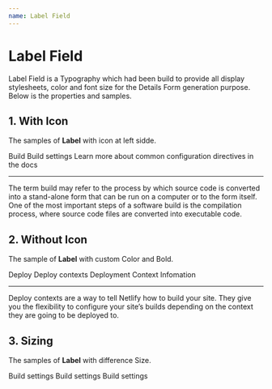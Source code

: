 ```yaml
---
name: Label Field
---
```



# Label Field

Label Field is a Typography which had been build to provide all display stylesheets, color and font size for the Details Form generation purpose.
Below is the properties and samples.

<Props of={Label} />

## **1. With Icon**

The samples of **Label** with icon at left sidde.

<Playground>
  <Label variant="caption" icon={Icon}>
    Build
  </Label>
  <Label icon={Icon}>Build settings</Label>
  <Label variant="subtitle" icon={Icon}>
    Learn more about common configuration directives in the docs
  </Label>
  <hr />
   <Label variant="body" bold title="body with Bold">
     The term build may refer to the process by which source code is converted into
  a stand-alone form that can be run on a computer or to the form itself. One of
  the most important steps of a software build is the compilation process, where
  source code files are converted into executable code.
  </Label>

</Playground>

## **2. Without Icon**

The sample of **Label** with custom Color and Bold.

<Playground>
  <Label variant="caption">Deploy</Label>
  <Label bold color="red" title="with Bold and Red">
    Deploy contexts
  </Label>
  <Label variant="subtitle">Deployment Context Infomation</Label>
  <hr />
  <Label variant="body">
    Deploy contexts are a way to tell Netlify how to build your site. They give
    you the flexibility to configure your site’s builds depending on the context
    they are going to be deployed to.
  </Label>
</Playground>

## **3. Sizing**

The samples of **Label** with difference Size.

<Playground>
  <Label size="large">Build settings</Label>
  <Label size="normal">Build settings</Label>
  <Label size="small">Build settings</Label>
</Playground>
